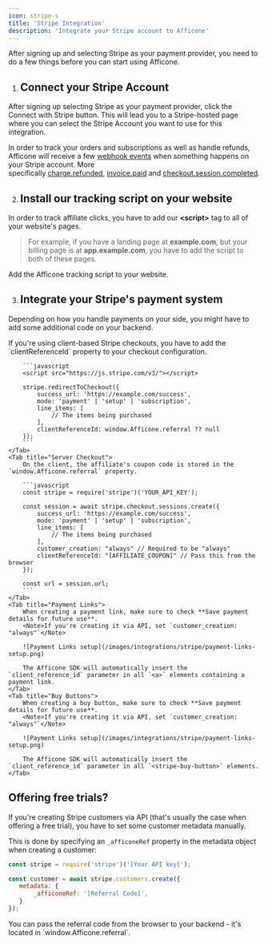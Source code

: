 ```yaml
---
icon: stripe-s
title: 'Stripe Integration'
description: 'Integrate your Stripe account to Afficone'
---
```


After signing up and selecting Stripe as your payment provider, you need to do a few things before you can start using Afficone.

1. ## Connect your Stripe Account

After signing up selecting Stripe as your payment provider, click the Connect with Stripe button. This will lead you to a Stripe-hosted page where you can select the Stripe Account you want to use for this integration.

<Note>In order to track your orders and subscriptions as well as handle refunds, Afficone will receive a few [webhook events](https://docs.stripe.com/webhooks) when something happens on your Stripe account. More specifically [charge.refunded](https://docs.stripe.com/api/events/types#event_types-charge.refunded), [invoice.paid](https://docs.stripe.com/api/events/types#event_types-invoice.paid) and [checkout.session.completed](https://docs.stripe.com/api/events/types#event_types-checkout.session.completed).</Note>

2. ## Install our tracking script on your website

In order to track affiliate clicks, you have to add our **&lt;script&gt;** tag to all of your website's pages.

> For example, if you have a landing page at **example.com**, but your billing page is at **app.example.com**, you have to add the script to both of these pages.

<Card title="Installation" icon="paintbrush" href="/installation">
    Add the Afficone tracking script to your website.
</Card>

3. ## Integrate your Stripe's payment system

Depending on how you handle payments on your side, you might have to add some additional code on your backend.

<Tabs>
    <Tab title="Client Checkout">
        If you're using client-based Stripe checkouts, you have to add the `clientReferenceId` property to your checkout configuration.

        ```javascript
        <script src="https://js.stripe.com/v3/"></script>

        stripe.redirectToCheckout({
            success_url: 'https://example.com/success',
            mode: 'payment' | 'setup' | 'subscription',
            line_items: [
                // The items being purchased
            ],
            clientReferenceId: window.Afficone.referral ?? null
        });
        ```
    </Tab>
    <Tab title="Server Checkout">
        On the client, the affiliate's coupon code is stored in the `window.Afficone.referral` property.

        ```javascript
        const stripe = require('stripe')('YOUR_API_KEY');

        const session = await stripe.checkout.sessions.create({
            success_url: 'https://example.com/success',
            mode: 'payment' | 'setup' | 'subscription',
            line_items: [
                // The items being purchased
            ],
            customer_creation: "always" // Required to be "always"
            clientReferenceId: "[AFFILIATE_COUPON]" // Pass this from the browser
        });

        const url = session.url;
        ```
    </Tab>
    <Tab title="Payment Links">
        When creating a payment link, make sure to check **Save payment details for future use**.
        <Note>If you're creating it via API, set `customer_creation: "always"`</Note>

        ![Payment Links setup](/images/integrations/stripe/payment-links-setup.png)

        The Afficone SDK will automatically insert the `client_reference_id` parameter in all `<a>` elements containing a payment link.
    </Tab>
    <Tab title="Buy Buttons">
        When creating a buy button, make sure to check **Save payment details for future use**.
        <Note>If you're creating it via API, set `customer_creation: "always"`</Note>

        ![Payment Links setup](/images/integrations/stripe/payment-links-setup.png)

        The Afficone SDK will automatically insert the `client_reference_id` parameter in all `<stripe-buy-button>` elements.
    </Tab>
</Tabs>

## Offering free trials?

If you're creating Stripe customers via API (that's usually the case when offering a free trial), you have to set some customer metadata manually.

This is done by specifying an `_afficoneRef` property in the metadata object when creating a customer:

```javascript
const stripe = require('stripe')('[Your API key]');

const customer = await stripe.customers.create({
   metadata: {
       _afficoneRef: '[Referral Code]',
   }
});
```

<Tip>
You can pass the referral code from the browser to your backend - it's located in `window.Afficone.referral`.
</Tip>